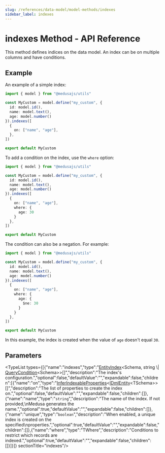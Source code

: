 ```yaml
---
slug: /references/data-model/model-methods/indexes
sidebar_label: indexes
---
```



# indexes Method - API Reference

This method defines indices on the data model. An index can be on multiple columns
and have conditions.

## Example

An example of a simple index:

```ts
import { model } from "@medusajs/utils"

const MyCustom = model.define("my_custom", {
  id: model.id(),
  name: model.text(),
  age: model.number()
}).indexes([
  {
    on: ["name", "age"],
  },
])

export default MyCustom
```

To add a condition on the index, use the `where` option:

```ts
import { model } from "@medusajs/utils"

const MyCustom = model.define("my_custom", {
  id: model.id(),
  name: model.text(),
  age: model.number()
}).indexes([
  {
    on: ["name", "age"],
    where: {
      age: 30
    }
  },
])

export default MyCustom
```

The condition can also be a negation. For example:

```ts
import { model } from "@medusajs/utils"

const MyCustom = model.define("my_custom", {
  id: model.id(),
  name: model.text(),
  age: model.number()
}).indexes([
  {
    on: ["name", "age"],
    where: {
      age: {
        $ne: 30
      }
    }
  },
])

export default MyCustom
```

In this example, the index is created when the value of `age` doesn't equal `30`.

## Parameters

<TypeList types={[{"name":"indexes","type":"[EntityIndex](../../../../types/DmlTypes/types/types.DmlTypes.EntityIndex/page.mdx)&#60;Schema, string \\| [QueryCondition](../../../../types/DmlTypes/types/types.DmlTypes.QueryCondition/page.mdx)&#60;Schema&#62;&#62;[]","description":"The index's configuration.","optional":false,"defaultValue":"","expandable":false,"children":[{"name":"on","type":"[InferIndexableProperties](../../../../types/DmlTypes/types/types.DmlTypes.InferIndexableProperties/page.mdx)&#60;[IDmlEntity](../../../../types/DmlTypes/interfaces/types.DmlTypes.IDmlEntity/page.mdx)&#60;TSchema&#62;&#62;[]","description":"The list of properties to create the index on.","optional":false,"defaultValue":"","expandable":false,"children":[]},{"name":"name","type":"`string`","description":"The name of the index. If not provided,\nMedusa generates the name.","optional":true,"defaultValue":"","expandable":false,"children":[]},{"name":"unique","type":"`boolean`","description":"When enabled, a unique index is created on the specified\nproperties.","optional":true,"defaultValue":"","expandable":false,"children":[]},{"name":"where","type":"TWhere","description":"Conditions to restrict which records are indexed.","optional":true,"defaultValue":"","expandable":false,"children":[]}]}]}  sectionTitle="indexes"/>
